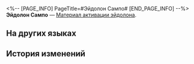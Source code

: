 <%-- [PAGE_INFO]
PageTitle=#Эйдолон Сампо#
[END_PAGE_INFO] --%>
{{Предмет Инфобокс
|id          = 11108
|Изображение = Предмет Эйдолон Сампо.png
|Тип         = Материал активации эйдолона
|Инвентарь   = 
|Редкость    = 4
|Эффект      = 
|Описание    = Материал для повышения уровня Эйдолона Сампо.
}}
'''Эйдолон Сампо''' — [[Материал активации эйдолона]].

==На других языках==
{{На других языках
|en   = Sampo's Eidolon
|zhs  = 【桑博】的星魂
|zht  = 【桑博】的星魂
|ja   = 「サンポ」の星魂
|ko   = [삼포]의 성혼
|es   = Eidolon de Sampo
|fr   = Eidolon de Sampo
|ru   = Эйдолон Сампо
|th   = Eidolon ของ Sampo
|vi   = Tinh Hồn Sampo
|de   = Sampos Eidolon
|id   = Sampo's Eidolon
|pt   = Eidolon de Sampo
}}

==История изменений==
{{История изменений|3.5}}